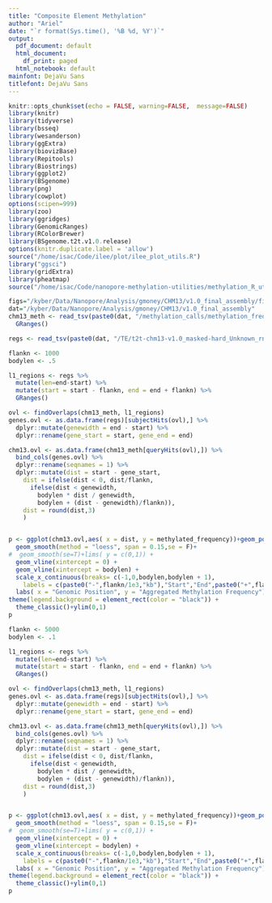 ```yaml
---
title: "Composite Element Methylation"
author: "Ariel"
date: "`r format(Sys.time(), '%B %d, %Y')`"
output:
  pdf_document: default
  html_document:
    df_print: paged
  html_notebook: default
mainfont: DejaVu Sans
titlefont: DejaVu Sans
---
```


```r
knitr::opts_chunk$set(echo = FALSE, warning=FALSE,  message=FALSE)
library(knitr)
library(tidyverse)
library(bsseq)
library(wesanderson)
library(ggExtra)
library(biovizBase)
library(Repitools)
library(Biostrings)
library(ggplot2)
library(BSgenome)
library(png)
library(cowplot)
options(scipen=999)
library(zoo)
library(ggridges)
library(GenomicRanges)
library(RColorBrewer)
library(BSgenome.t2t.v1.0.release)
options(knitr.duplicate.label = 'allow')
source("/home/isac/Code/ilee/plot/ilee_plot_utils.R")
library("ggsci")
library(gridExtra) 
library(pheatmap)
source("/home/isac/Code/nanopore-methylation-utilities/methylation_R_utils.R")
```

```r
figs="/kyber/Data/Nanopore/Analysis/gmoney/CHM13/v1.0_final_assembly/figures"
dat="/kyber/Data/Nanopore/Analysis/gmoney/CHM13/v1.0_final_assembly"
chm13_meth <- read_tsv(paste0(dat, "/methylation_calls/methylation_frequency_50kb_split.tsv")) %>%
  GRanges()

regs <- read_tsv(paste0(dat, "/TE/t2t-chm13-v1.0_masked-hard_Unknown_rnd-6_fam-166.bed"), col_names = c("chr", "start", "end"))

```

```r


flankn <- 1000
bodylen <- .5

l1_regions <- regs %>%
  mutate(len=end-start) %>%
  mutate(start = start - flankn, end = end + flankn) %>%
  GRanges()

ovl <- findOverlaps(chm13_meth, l1_regions)
genes.ovl <- as.data.frame(regs)[subjectHits(ovl),] %>%
  dplyr::mutate(genewidth = end - start) %>%
  dplyr::rename(gene_start = start, gene_end = end) 

chm13.ovl <- as.data.frame(chm13_meth[queryHits(ovl),]) %>%
  bind_cols(genes.ovl) %>%
  dplyr::rename(seqnames = 1) %>%
  dplyr::mutate(dist = start - gene_start,
    dist = ifelse(dist < 0, dist/flankn,
      ifelse(dist < genewidth,
        bodylen * dist / genewidth,
        bodylen + (dist - genewidth)/flankn)), 
    dist = round(dist,3)
    )


p <- ggplot(chm13.ovl,aes( x = dist, y = methylated_frequency))+geom_point(alpha = .03)+
  geom_smooth(method = "loess", span = 0.15,se = F)+
#  geom_smooth(se=T)+lims( y = c(0,1)) +
  geom_vline(xintercept = 0) +
  geom_vline(xintercept = bodylen) +
  scale_x_continuous(breaks= c(-1,0,bodylen,bodylen + 1),
    labels = c(paste0("-",flankn/1e3,"kb"),"Start","End",paste0("+",flankn/1e3,"kb"))) +
  labs( x = "Genomic Position", y = "Aggregated Methylation Frequency") +
theme(legend.background = element_rect(color = "black")) +
  theme_classic()+ylim(0,1)
p

```


```r


flankn <- 5000
bodylen <- .1

l1_regions <- regs %>%
  mutate(len=end-start) %>%
  mutate(start = start - flankn, end = end + flankn) %>%
  GRanges()

ovl <- findOverlaps(chm13_meth, l1_regions)
genes.ovl <- as.data.frame(regs)[subjectHits(ovl),] %>%
  dplyr::mutate(genewidth = end - start) %>%
  dplyr::rename(gene_start = start, gene_end = end) 

chm13.ovl <- as.data.frame(chm13_meth[queryHits(ovl),]) %>%
  bind_cols(genes.ovl) %>%
  dplyr::rename(seqnames = 1) %>%
  dplyr::mutate(dist = start - gene_start,
    dist = ifelse(dist < 0, dist/flankn,
      ifelse(dist < genewidth,
        bodylen * dist / genewidth,
        bodylen + (dist - genewidth)/flankn)), 
    dist = round(dist,3)
    )


p <- ggplot(chm13.ovl,aes( x = dist, y = methylated_frequency))+geom_point(alpha = .02)+
  geom_smooth(method = "loess", span = 0.15,se = F)+
#  geom_smooth(se=T)+lims( y = c(0,1)) +
  geom_vline(xintercept = 0) +
  geom_vline(xintercept = bodylen) +
  scale_x_continuous(breaks= c(-1,0,bodylen,bodylen + 1),
    labels = c(paste0("-",flankn/1e3,"kb"),"Start","End",paste0("+",flankn/1e3,"kb"))) +
  labs( x = "Genomic Position", y = "Aggregated Methylation Frequency") +
theme(legend.background = element_rect(color = "black")) +
  theme_classic()+ylim(0,1)
p

```









